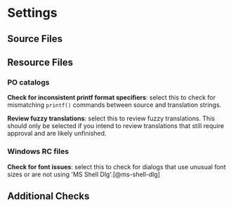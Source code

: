 # Settings

## Source Files

## Resource Files

### PO catalogs

**Check for inconsistent printf format specifiers**: select this to check for mismatching `printf()` commands between source and translation strings.

**Review fuzzy translations**: select this to review fuzzy translations. This should only be selected if you intend to review translations
that still require approval and are likely unfinished.

### Windows RC files

**Check for font issues**: select this to check for dialogs that use unusual font sizes
or are not using \'MS Shell Dlg\'.[@ms-shell-dlg]

## Additional Checks